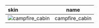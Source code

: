 | skin                                                                                   |      name      |
| :------------------------------------------------------------------------------------- | :------------: |
| ![campfire_cabin](https://items.kleientertainment.com/images/DST/campfire_cabin/small) | campfire_cabin |
